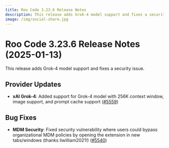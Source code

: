 ```yaml
---
title: Roo Code 3.23.6 Release Notes
description: This release adds Grok-4 model support and fixes a security issue.
image: /img/social-share.jpg
---
```


# Roo Code 3.23.6 Release Notes (2025-01-13)

This release adds Grok-4 model support and fixes a security issue.

## Provider Updates

* **xAI Grok-4**: Added support for Grok-4 model with 256K context window, image support, and prompt cache support ([#5559](https://github.com/RooCodeInc/Roo-Code/pull/5559))

## Bug Fixes

* **MDM Security**: Fixed security vulnerability where users could bypass organizational MDM policies by opening the extension in new tabs/windows (thanks liwilliam2021!) ([#5540](https://github.com/RooCodeInc/Roo-Code/pull/5540))